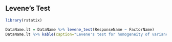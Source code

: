 
## Levene's Test

```r
library(rstatix)
```

```r
DataName.lt = DataName %>% levene_test(ResponseName ~ FactorName)
DataName.lt %>% kable(caption="Levene's test for homogeneity of variance of ResponseName grouped by FactorName.")
```

